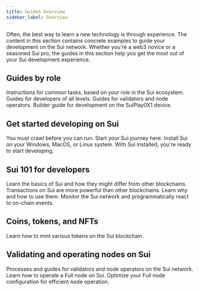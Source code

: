 ```yaml
---
title: Guides Overview
sidebar_label: Overview
---
```


Often, the best way to learn a new technology is through experience. The content in this section contains concrete examples to guide your development on the Sui network. Whether you're a web3 novice or a seasoned Sui pro, the guides in this section help you get the most out of your Sui development experience.

## Guides by role

Instructions for common tasks, based on your role in the Sui ecosystem.
<Cards>
<Card title="Developer guides" href="/guides/developer">
Guides for developers of all levels.
</Card>
<Card title="Operator guides" href="/guides/operator">
Guides for validators and node operators.
</Card>
<Card title="SuiPlay0X1 guide" href="/guides/suiplay0x1">
Builder guide for development on the SuiPlay0X1 device.
</Card>
</Cards>

## Get started developing on Sui

You must crawl before you can run. Start your Sui journey here.
<Cards>
<Card title="Install Sui" href="/guides/developer/getting-started/sui-install">
Install Sui on your Windows, MacOS, or Linux system.
</Card>
<Card title="Your first Sui dApp" href="/guides/developer/first-app">
With Sui installed, you're ready to start developing.
</Card>
</Cards>

## Sui 101 for developers

Learn the basics of Sui and how they might differ from other blockchains.
<Cards>
<Card title="Transactions on Sui" href="/guides/developer/sui-101/building-ptb">
Transactions on Sui are more powerful than other blockchains. Learn why and how to use them.
</Card>
<Card title="Access time on chain" href="/guides/developer/sui-101/access-time" />
<Card title="Using events" href="/guides/developer/sui-101/using-events">
Monitor the Sui network and programmatically react to on-chain events.
</Card>
</Cards>

## Coins, tokens, and NFTs

Learn how to mint various tokens on the Sui blockchain.
<Cards>
<Card title="Coins and tokens" href="/guides/developer/coin" />
<Card title="Stablecoins" href="/guides/developer/stablecoins" />
<Card title="NFTs" href="/guides/developer/nft" />
</Cards>

## Validating and operating nodes on Sui

Processes and guides for validators and node operators on the Sui network.
<Cards>
<Card title="Validator configuration" href="/guides/operator/validator-config" />
<Card title="Run a Sui Full node" href="/guides/operator/sui-full-node">
Learn how to operate a Full node on Sui.
</Card>
<Card title="Full node data management" href="/guides/operator/data-management">
Optimize your Full node configuration for efficient node operation.
</Card>
<Card title="Sui Bridge Node configuration" href="/guides/operator/bridge-node-configuration">
</Card>
</Cards>
